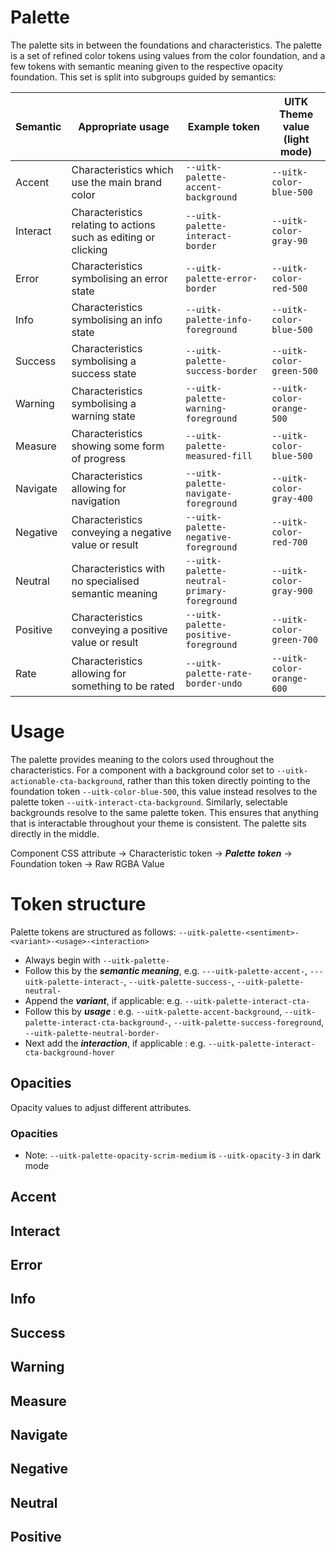 
<Meta title="Documentation/Styles and Theming/Palette" />

# Palette

The palette sits in between the foundations and characteristics. The palette is a set of refined color tokens using values from the color foundation, and a few tokens with semantic meaning given to the respective opacity foundation. This set is split into subgroups guided by semantics:

| Semantic | Appropriate usage                                               | Example token                               | UITK Theme value<br /> (light mode) |
| -------- | --------------------------------------------------------------- | ------------------------------------------- | ----------------------------------- |
| Accent   | Characteristics which use the main brand color                  | `--uitk-palette-accent-background`          | `--uitk-color-blue-500`             |
| Interact | Characteristics relating to actions such as editing or clicking | `--uitk-palette-interact-border`            | `--uitk-color-gray-90`              |
| Error    | Characteristics symbolising an error state                      | `--uitk-palette-error-border`               | `--uitk-color-red-500`              |
| Info     | Characteristics symbolising an info state                       | `--uitk-palette-info-foreground`            | `--uitk-color-blue-500`             |
| Success  | Characteristics symbolising a success state                     | `--uitk-palette-success-border`             | `--uitk-color-green-500`            |
| Warning  | Characteristics symbolising a warning state                     | `--uitk-palette-warning-foreground`         | `--uitk-color-orange-500`           |
| Measure  | Characteristics showing some form of progress                   | `--uitk-palette-measured-fill`              | `--uitk-color-blue-500`             |
| Navigate | Characteristics allowing for navigation                         | `--uitk-palette-navigate-foreground`        | `--uitk-color-gray-400`             |
| Negative | Characteristics conveying a negative value or result            | `--uitk-palette-negative-foreground`        | `--uitk-color-red-700`              |
| Neutral  | Characteristics with no specialised semantic meaning            | `--uitk-palette-neutral-primary-foreground` | `--uitk-color-gray-900`             |
| Positive | Characteristics conveying a positive value or result            | `--uitk-palette-positive-foreground`        | `--uitk-color-green-700`            |
| Rate     | Characteristics allowing for something to be rated              | `--uitk-palette-rate-border-undo`           | `--uitk-color-orange-600`           |

# Usage

The palette provides meaning to the colors used throughout the characteristics. For a component with a background color set to `--uitk-actionable-cta-background`, rather than this token directly pointing to the foundation token `--uitk-color-blue-500`, this value instead resolves to the palette token `--uitk-interact-cta-background`. Similarly, selectable backgrounds resolve to the same palette token. This ensures that anything that is interactable throughout your theme is consistent. The palette sits directly in the middle.

Component CSS attribute &#8594; Characteristic token &#8594; **_Palette token_** &#8594; Foundation token &#8594; Raw RGBA Value

# Token structure

Palette tokens are structured as follows: `--uitk-palette-<sentiment>-<variant>-<usage>-<interaction>`

- Always begin with `--uitk-palette-`
- Follow this by the **_semantic meaning_**, e.g. `---uitk-palette-accent-`, `---uitk-palette-interact-`, `--uitk-palette-success-`, `--uitk-palette-neutral-`
- Append the **_variant_**, if applicable: e.g. `--uitk-palette-interact-cta-`
- Follow this by **_usage_** : e.g. `--uitk-palette-accent-background`, `--uitk-palette-interact-cta-background-`, `--uitk-palette-success-foreground`, `--uitk-palette-neutral-border-`
- Next add the **_interaction_**, if applicable : e.g. `--uitk-palette-interact-cta-background-hover`

## Opacities

Opacity values to adjust different attributes.

### Opacities

<Canvas>
  <Story name="Opacities">
    <DocGrid>
      <OpacityBlock
        opacity="--uitk-opacity-4"
        cssVariable="--uitk-palette-opacity-background"
      />
      <OpacityBlock
        opacity="--uitk-opacity-3"
        cssVariable="--uitk-palette-opacity-border"
      />
      <OpacityBlock
        opacity="--uitk-opacity-3"
        cssVariable="--uitk-palette-opacity-primary-border"
      />
      <OpacityBlock
        opacity="--uitk-opacity-2"
        cssVariable="--uitk-palette-opacity-secondary-border"
      />
      <OpacityBlock
        opacity="--uitk-opacity-1"
        cssVariable="--uitk-palette-opacity-tertiary-border"
      />
      <OpacityBlock
        opacity="--uitk-opacity-2"
        cssVariable="--uitk-palette-opacity-border-readonly"
      />
      <OpacityBlock
        opacity="--uitk-opacity-4"
        cssVariable="--uitk-palette-opacity-foreground"
      />
      <OpacityBlock
        opacity="--uitk-opacity-5"
        cssVariable="--uitk-palette-opacity-primary-scrim"
      />
      <OpacityBlock
        opacity="--uitk-opacity-5"
        cssVariable="--uitk-palette-opacity-secondary-scrim"
      />
      <OpacityBlock
        opacity="--uitk-opacity-3"
        cssVariable="--uitk-palette-opacity-fill"
      />
      <OpacityBlock
        opacity="--uitk-opacity-3"
        cssVariable="--uitk-palette-opacity-stroke"
      />
    </DocGrid>
  </Story>
</Canvas>

- Note: `--uitk-palette-opacity-scrim-medium` is `--uitk-opacity-3` in dark mode

## Accent

<Canvas>
  <Story name="Accent">
    <DocGrid>
      <ColorBlock colorVar="--uitk-palette-accent-background" />
      <ColorBlock colorVar="--uitk-palette-accent-border" />
      <ColorBlock colorVar="--uitk-palette-accent-foreground" />
    </DocGrid>
  </Story>
</Canvas>

## Interact

<Canvas>
  <Story name="Interact">
    <DocGrid>
      <ColorBlock colorVar="--uitk-palette-interact-background-hover" />
      <ColorBlock colorVar="--uitk-palette-interact-background-active" />
      <ColorBlock colorVar="--uitk-palette-interact-background-blurSelected" />
      <ColorBlock colorVar="--uitk-palette-interact-border" />
      <ColorBlock colorVar="--uitk-palette-interact-border-hover" />
      <ColorBlock colorVar="--uitk-palette-interact-border-active" />
      <ColorBlock colorVar="--uitk-palette-interact-border-activeDisabled" />
      <ColorBlock colorVar="--uitk-palette-interact-border-disabled" />
      <ColorBlock colorVar="--uitk-palette-interact-border-readonly" />
      <ColorBlock colorVar="--uitk-palette-interact-foreground" />
      <ColorBlock colorVar="--uitk-palette-interact-foreground-disabled" />
      <ColorBlock colorVar="--uitk-palette-interact-foreground-partial" />
      <ColorBlock colorVar="--uitk-palette-interact-foreground-partialDisabled" />
      <ColorBlock colorVar="--uitk-palette-interact-outline" />
      <ColorBlock colorVar="--uitk-palette-interact-cta-background" />
      <ColorBlock colorVar="--uitk-palette-interact-cta-background-hover" />
      <ColorBlock colorVar="--uitk-palette-interact-cta-background-active" />
      <ColorBlock colorVar="--uitk-palette-interact-cta-background-activeDisabled" />
      <ColorBlock colorVar="--uitk-palette-interact-cta-background-disabled" />
      <ColorBlock colorVar="--uitk-palette-interact-cta-foreground" />
      <ColorBlock colorVar="--uitk-palette-interact-cta-foreground-active" />
      <ColorBlock colorVar="--uitk-palette-interact-cta-foreground-activeDisabled" />
      <ColorBlock colorVar="--uitk-palette-interact-cta-foreground-disabled" />
      <ColorBlock colorVar="--uitk-palette-interact-cta-foreground-hover" />
      <ColorBlock colorVar="--uitk-palette-interact-primary-background" />
      <ColorBlock colorVar="--uitk-palette-interact-primary-background-hover" />
      <ColorBlock colorVar="--uitk-palette-interact-primary-background-active" />
      <ColorBlock colorVar="--uitk-palette-interact-primary-background-activeDisabled" />
      <ColorBlock colorVar="--uitk-palette-interact-primary-background-disabled" />
      <ColorBlock colorVar="--uitk-palette-interact-primary-foreground" />
      <ColorBlock colorVar="--uitk-palette-interact-primary-foreground-hover" />
      <ColorBlock colorVar="--uitk-palette-interact-primary-foreground-active" />
      <ColorBlock colorVar="--uitk-palette-interact-primary-foreground-activeDisabled" />
      <ColorBlock colorVar="--uitk-palette-interact-primary-foreground-disabled" />
      <ColorBlock colorVar="--uitk-palette-interact-secondary-background" />
      <ColorBlock colorVar="--uitk-palette-interact-secondary-background-hover" />
      <ColorBlock colorVar="--uitk-palette-interact-secondary-background-active" />
      <ColorBlock colorVar="--uitk-palette-interact-secondary-background-activeDisabled" />
      <ColorBlock colorVar="--uitk-palette-interact-secondary-background-disabled" />
      <ColorBlock colorVar="--uitk-palette-interact-secondary-foreground" />
      <ColorBlock colorVar="--uitk-palette-interact-secondary-foreground-hover" />
      <ColorBlock colorVar="--uitk-palette-interact-secondary-foreground-active" />
      <ColorBlock colorVar="--uitk-palette-interact-secondary-foreground-activeDisabled" />
      <ColorBlock colorVar="--uitk-palette-interact-secondary-foreground-disabled" />
    </DocGrid>
  </Story>
</Canvas>

## Error

<Canvas>
  <Story name="Error">
    <DocGrid>
      <ColorBlock colorVar="--uitk-palette-error-background-emphasize" />
      <ColorBlock colorVar="--uitk-palette-error-border" />
      <ColorBlock colorVar="--uitk-palette-error-foreground" />
    </DocGrid>
  </Story>
</Canvas>

## Info

<Canvas>
  <Story name="Info">
    <DocGrid>
      <ColorBlock colorVar="--uitk-palette-info-background-emphasize" />
      <ColorBlock colorVar="--uitk-palette-info-border" />
      <ColorBlock colorVar="--uitk-palette-info-foreground" />
    </DocGrid>
  </Story>
</Canvas>

## Success

<Canvas>
  <Story name="Success">
    <DocGrid>
      <ColorBlock colorVar="--uitk-palette-success-background-emphasize" />
      <ColorBlock colorVar="--uitk-palette-success-border" />
      <ColorBlock colorVar="--uitk-palette-success-foreground" />
    </DocGrid>
  </Story>
</Canvas>

## Warning

<Canvas>
  <Story name="Warning">
    <DocGrid>
      <ColorBlock colorVar="--uitk-palette-warning-background-emphasize" />
      <ColorBlock colorVar="--uitk-palette-warning-border" />
      <ColorBlock colorVar="--uitk-palette-warning-foreground" />
    </DocGrid>
  </Story>
</Canvas>

## Measure

<Canvas>
  <Story name="Measure">
    <DocGrid>
      <ColorBlock colorVar="--uitk-palette-measured-background" />
      <ColorBlock colorVar="--uitk-palette-measured-background-disabled" />
      <ColorBlock colorVar="--uitk-palette-measured-foreground" />
      <ColorBlock colorVar="--uitk-palette-measured-foreground-active" />
      <ColorBlock colorVar="--uitk-palette-measured-foreground-activeDisabled" />
      <ColorBlock colorVar="--uitk-palette-measured-foreground-disabled" />
      <ColorBlock colorVar="--uitk-palette-measured-border" />
      <ColorBlock colorVar="--uitk-palette-measured-border-disabled" />
      <ColorBlock colorVar="--uitk-palette-measured-fill" />
      <ColorBlock colorVar="--uitk-palette-measured-fill-disabled" />
    </DocGrid>
  </Story>
</Canvas>

## Navigate

<Canvas>
  <Story name="Navigate">
    <DocGrid>
      <ColorBlock colorVar="--uitk-palette-navigate-primary-background" />
      <ColorBlock colorVar="--uitk-palette-navigate-primary-background-active" />
      <ColorBlock colorVar="--uitk-palette-navigate-primary-background-hover" />
      <ColorBlock colorVar="--uitk-palette-navigate-secondary-background" />
      <ColorBlock colorVar="--uitk-palette-navigate-secondary-background-active" />
      <ColorBlock colorVar="--uitk-palette-navigate-secondary-background-hover" />
      <ColorBlock colorVar="--uitk-palette-navigate-tertiary-background-hover" />
      <ColorBlock colorVar="--uitk-palette-navigate-tertiary-background-active" />
      <ColorBlock colorVar="--uitk-palette-navigate-tertiary-background" />
      <ColorBlock colorVar="--uitk-palette-navigate-foreground" />
      <ColorBlock colorVar="--uitk-palette-navigate-foreground-hover" />
      <ColorBlock colorVar="--uitk-palette-navigate-indicator-active" />
      <ColorBlock colorVar="--uitk-palette-navigate-indicator-hover" />
      <ColorBlock colorVar="--uitk-palette-navigate-indicator-activeDisabled" />
    </DocGrid>
  </Story>
</Canvas>

## Negative

<Canvas>
  <Story name="Negative">
    <DocGrid>
      <ColorBlock colorVar="--uitk-palette-negative-foreground" />
    </DocGrid>
  </Story>
</Canvas>

## Neutral

<Canvas>
  <Story name="Neutral">
    <DocGrid>
      <ColorBlock colorVar="--uitk-palette-neutral-primary-background" />
      <ColorBlock colorVar="--uitk-palette-neutral-primary-background-disabled" />
      <ColorBlock colorVar="--uitk-palette-neutral-primary-background-readonly" />
      <ColorBlock colorVar="--uitk-palette-neutral-primary-border" />
      <ColorBlock colorVar="--uitk-palette-neutral-primary-border-disabled" />
      <ColorBlock colorVar="--uitk-palette-neutral-primary-foreground" />
      <ColorBlock colorVar="--uitk-palette-neutral-primary-foreground-disabled" />
      <ColorBlock colorVar="--uitk-palette-neutral-primary-scrim" />
      <ColorBlock colorVar="--uitk-palette-neutral-primary-separator" />
      <ColorBlock colorVar="--uitk-palette-neutral-secondary-background" />
      <ColorBlock colorVar="--uitk-palette-neutral-secondary-background-disabled" />
      <ColorBlock colorVar="--uitk-palette-neutral-secondary-background-readonly" />
      <ColorBlock colorVar="--uitk-palette-neutral-secondary-border-disabled" />
      <ColorBlock colorVar="--uitk-palette-neutral-secondary-foreground" />
      <ColorBlock colorVar="--uitk-palette-neutral-secondary-foreground-disabled" />
      <ColorBlock colorVar="--uitk-palette-neutral-secondary-scrim" />
      <ColorBlock colorVar="--uitk-palette-neutral-secondary-separator" />
      <ColorBlock colorVar="--uitk-palette-neutral-tertiary-background" />
      <ColorBlock colorVar="--uitk-palette-neutral-tertiary-background-disabled" />
      <ColorBlock colorVar="--uitk-palette-neutral-tertiary-background-readonly" />
      <ColorBlock colorVar="--uitk-palette-neutral-tertiary-border" />
      <ColorBlock colorVar="--uitk-palette-neutral-tertiary-border-disabled" />
      <ColorBlock colorVar="--uitk-palette-neutral-tertiary-separator" />
      <ColorBlock colorVar="--uitk-palette-neutral-highlight" />
    </DocGrid>
  </Story>
</Canvas>

## Positive

<Canvas>
  <Story name="Positive">
    <DocGrid>
      <ColorBlock colorVar="--uitk-palette-positive-foreground" />
    </DocGrid>
  </Story>
</Canvas>
